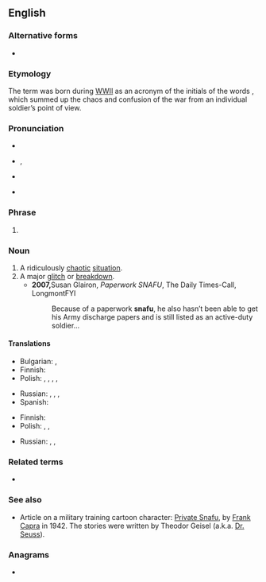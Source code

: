 {{also|snafu}}
==English==
{{wikipedia}}

===Alternative forms===
* {{l|en|snafu}}

===Etymology===
The term was born during [[WWII]] as an acronym of the initials of the words {{m|en||'''s'''ituation '''n'''ormal, '''a'''ll '''f'''ucked '''u'''p}}, which summed up the chaos and confusion of the war from an individual soldier’s point of view.

===Pronunciation===
* {{audio|en|En-uk-snafu.ogg|Audio (UK)}}
* {{a|UK}} {{enPR|snä'fo͞o}}, {{IPA|en|/snæˈfuː/|/ˈsnɑːfuː/}}
* {{a|US}} {{IPA|en|/snæˈfuː/}}
* {{audio|en|en-us-SNAFU.ogg|Audio (US)}}

===Phrase===
{{head|en|phrase}}

# {{lb|en|military|slang|euphemism}} {{acronym of|en|[[status nominal all fucked up]] or [[situation normal all fucked up]]|nodot=1}} {{gloss|[[foul up|fouled up]]}}

===Noun===
{{en-noun}}

# A ridiculously [[chaotic]] [[situation]].
# A major [[glitch]] or [[breakdown]].
#* '''2007, '''Susan Glairon, ''Paperwork SNAFU'', The Daily Times-Call, LongmontFYI
#*: Because of a paperwork '''snafu''', he also hasn’t been able to get his Army discharge papers and is still listed as an active-duty soldier…

====Translations====
{{trans-top|ridiculously chaotic situation}}
* Bulgarian: {{t+|bg|бъркотия|f}}, {{t+|bg|хаос|m}}
* Finnish: {{t+|fi|hässäkkä}}
* Polish: {{t+|pl|bałagan|m}}, {{t+|pl|burdel|m}}, {{t|pl|rozpierducha|f}}, {{t+|pl|sajgon|m}}, {{t+|pl|bajer|m}}
{{trans-mid}}
* Russian: {{t+|ru|пу́таница|f}}, {{t+|ru|неразбери́ха|f}}, {{t+|ru|барда́к|m}}, {{t+|ru|ералаш|m}}
* Spanish: {{t+|es|confusión}}
{{trans-bottom}}

{{trans-top|major glitch or breakdown}}
* Finnish: {{t+|fi|sotku}}
* Polish: {{t|pl|potknięcie}}, {{t+|pl|wpadka|f}}, {{t|pl|obsuwa|f}} {{qualifier|colloquial}}
{{trans-mid}}
* Russian: {{t+|ru|ошибка|f}}, {{t+|ru|ляп|m}}, {{t+|ru|косяк|m}} {{qualifier|slang}}
{{trans-bottom}}

===Related terms===
* {{l|en|FUBAR}}

===See also===
* Article on a military training cartoon character: [[w:Private Snafu|Private Snafu]], by [[w:Frank Capra|Frank Capra]] in 1942. The stories were written by Theodor Geisel (a.k.a. [[w:Dr. Seuss|Dr. Seuss]]).

===Anagrams===
* {{anagrams|en|a=afnsu|Fusan|fauns|saunf}}